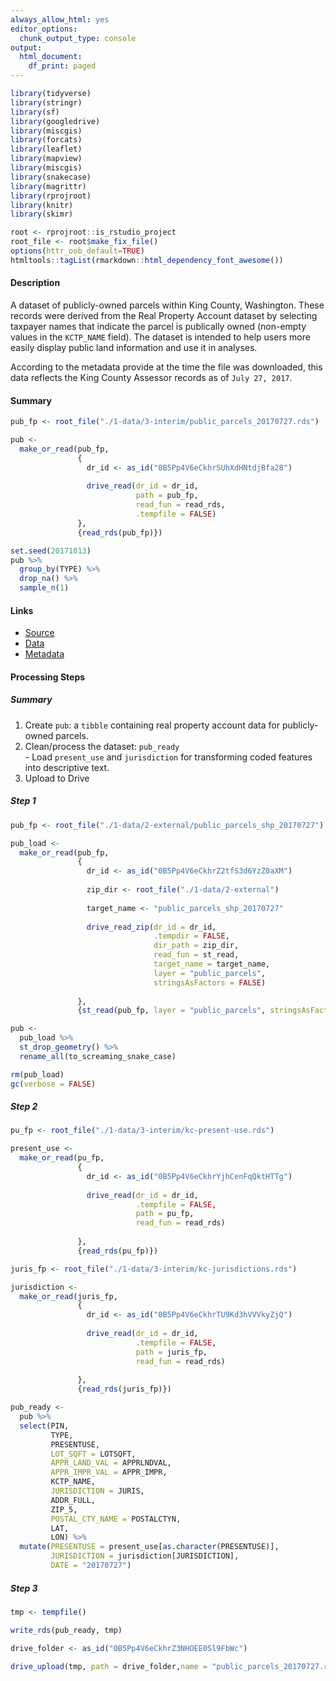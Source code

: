 ```yaml
--- 
always_allow_html: yes
editor_options:
  chunk_output_type: console
output:
  html_document:
    df_print: paged
---
```


```r
library(tidyverse)
library(stringr)
library(sf)
library(googledrive)
library(miscgis)
library(forcats)
library(leaflet)
library(mapview)
library(miscgis)
library(snakecase)
library(magrittr)
library(rprojroot)
library(knitr)
library(skimr)

root <- rprojroot::is_rstudio_project
root_file <- root$make_fix_file()
options(httr_oob_default=TRUE) 
htmltools::tagList(rmarkdown::html_dependency_font_awesome())
```

#### Description {-}

A dataset of publicly-owned parcels within King County, Washington. These records were derived from the Real Property Account dataset by selecting taxpayer names that indicate the parcel is publically owned (non-empty values in the `KCTP_NAME` field). The dataset is intended to help users more easily display public land information and use it in analyses.

According to the metadata provide at the time the file was downloaded, this data reflects the King County Assessor records as of `July 27, 2017`.

#### Summary {-}

```r

pub_fp <- root_file("./1-data/3-interim/public_parcels_20170727.rds")

pub <- 
  make_or_read(pub_fp,
               {
                 dr_id <- as_id("0B5Pp4V6eCkhrSUhXdHNtdjBfa28")
                 
                 drive_read(dr_id = dr_id,
                            path = pub_fp,
                            read_fun = read_rds,
                            .tempfile = FALSE)
               },
               {read_rds(pub_fp)})

set.seed(20171013)
pub %>% 
  group_by(TYPE) %>%
  drop_na() %>% 
  sample_n(1) 

```

#### Links {-}
  - [Source <i class="fa-external-link"></i>](http://info.kingcounty.gov/assessor/DataDownload/default.aspx)
  - [Data <i class="fa fa-download"></i>](ftp://ftp.kingcounty.gov/gis-web/GISData/public_parcels_SHP.zip)
  - [Metadata <i class="fa fa-external-link"></i>](http://www5.kingcounty.gov/sdc/Metadata.aspx?Layer=public_parcels)

#### Processing Steps {-}
##### Summary {-}
  1.  Create `pub`: a `tibble` containing real property account data for publicly-owned parcels.
  2.  Clean/process the dataset: `pub_ready`  
    - Load `present_use` and `jurisdiction` for transforming coded features into descriptive text.
  3.  Upload to Drive

##### Step 1 {-}
```r

pub_fp <- root_file("./1-data/2-external/public_parcels_shp_20170727")

pub_load <- 
  make_or_read(pub_fp,
               {
                 dr_id <- as_id("0B5Pp4V6eCkhrZ2tfS3d6YzZ0aXM")
                 
                 zip_dir <- root_file("./1-data/2-external")
                 
                 target_name <- "public_parcels_shp_20170727"
                 
                 drive_read_zip(dr_id = dr_id,
                                .tempdir = FALSE,
                                dir_path = zip_dir,
                                read_fun = st_read,
                                target_name = target_name,
                                layer = "public_parcels", 
                                stringsAsFactors = FALSE)
                 
               },
               {st_read(pub_fp, layer = "public_parcels", stringsAsFactors = FALSE)})

pub <-
  pub_load %>% 
  st_drop_geometry() %>% 
  rename_all(to_screaming_snake_case)

rm(pub_load)
gc(verbose = FALSE)

```


##### Step 2 {-}
```r

pu_fp <- root_file("./1-data/3-interim/kc-present-use.rds")

present_use <- 
  make_or_read(pu_fp,
               {
                 dr_id <- as_id("0B5Pp4V6eCkhrYjhCenFqQktHTTg")
                 
                 drive_read(dr_id = dr_id,
                            .tempfile = FALSE,
                            path = pu_fp,
                            read_fun = read_rds)
                 
               },
               {read_rds(pu_fp)})

juris_fp <- root_file("./1-data/3-interim/kc-jurisdictions.rds")

jurisdiction <- 
  make_or_read(juris_fp,
               {
                 dr_id <- as_id("0B5Pp4V6eCkhrTU9Kd3hVVVkyZjQ")
                 
                 drive_read(dr_id = dr_id,
                            .tempfile = FALSE,
                            path = juris_fp,
                            read_fun = read_rds)
                 
               },
               {read_rds(juris_fp)})

pub_ready <- 
  pub %>% 
  select(PIN,
         TYPE,
         PRESENTUSE,
         LOT_SQFT = LOTSQFT,
         APPR_LAND_VAL = APPRLNDVAL,
         APPR_IMPR_VAL = APPR_IMPR,
         KCTP_NAME,
         JURISDICTION = JURIS,
         ADDR_FULL,
         ZIP_5,
         POSTAL_CTY_NAME = POSTALCTYN,
         LAT,
         LON) %>% 
  mutate(PRESENTUSE = present_use[as.character(PRESENTUSE)],
         JURISDICTION = jurisdiction[JURISDICTION],
         DATE = "20170727")

```

##### Step 3 {-}

```r
tmp <- tempfile()

write_rds(pub_ready, tmp)

drive_folder <- as_id("0B5Pp4V6eCkhrZ3NHOEE0Sl9FbWc")

drive_upload(tmp, path = drive_folder,name = "public_parcels_20170727.rds")

```
